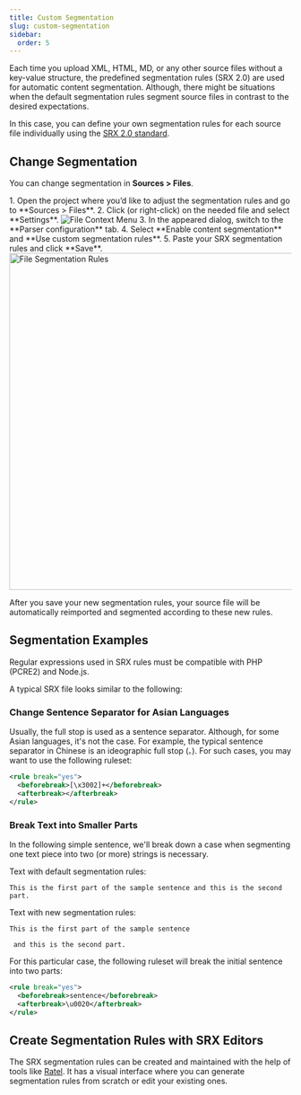 ```yaml
---
title: Custom Segmentation
slug: custom-segmentation
sidebar:
  order: 5
---
```



Each time you upload XML, HTML, MD, or any other source files without a key-value structure, the predefined segmentation rules (SRX 2.0) are used for automatic content segmentation. Although, there might be situations when the default segmentation rules segment source files in contrast to the desired expectations.

In this case, you can define your own segmentation rules for each source file individually using the [SRX 2.0 standard](https://www.gala-global.org/srx-20-april-7-2008).

## Change Segmentation

You can change segmentation in **Sources > Files**.

<Steps>
  1. Open the project where you’d like to adjust the segmentation rules and go to **Sources > Files**.
  2. Click <Icon name="mdi:dots-horizontal" class="inline-icon"/> (or right-click) on the needed file and select **Settings**. <Image src={fileContextMenuSettings} alt="File Context Menu" />
  3. In the appeared dialog, switch to the **Parser configuration** tab.
  4. Select **Enable content segmentation** and **Use custom segmentation rules**.
  5. Paste your SRX segmentation rules and click **Save**. <Image src={fileParserConfiguration} alt="File Segmentation Rules" width="600" />
</Steps>

After you save your new segmentation rules, your source file will be automatically reimported and segmented according to these new rules.

## Segmentation Examples

<Aside>
  Regular expressions used in SRX rules must be compatible with PHP (PCRE2) and Node.js.
</Aside>

A typical SRX file looks similar to the following:

<Include file="srx-file-example.mdx" />

### Change Sentence Separator for Asian Languages

Usually, the full stop is used as a sentence separator. Although, for some Asian languages, it's not the case. For example, the typical sentence separator in Chinese is an ideographic full stop (`。`). For such cases, you may want to use the following ruleset:

```xml
<rule break="yes">
  <beforebreak>[\x3002]+</beforebreak>
  <afterbreak></afterbreak>
</rule>
```

### Break Text into Smaller Parts

In the following simple sentence, we'll break down a case when segmenting one text piece into two (or more) strings is necessary.

Text with default segmentation rules:

`This is the first part of the sample sentence and this is the second part.`

Text with new segmentation rules:

`This is the first part of the sample sentence`

<code>&#32;and this is the second part.</code>

For this particular case, the following ruleset will break the initial sentence into two parts:

```xml
<rule break="yes">
  <beforebreak>sentence</beforebreak>
  <afterbreak>\u0020</afterbreak>
</rule>
```

## Create Segmentation Rules with SRX Editors

The SRX segmentation rules can be created and maintained with the help of tools like [Ratel](http://okapiframework.org/wiki/index.php?title=Ratel). It has a visual interface where you can generate segmentation rules from scratch or edit your existing ones.

<CardGrid>
  <LinkCard
    title="Segmentation Rules Generator"
    description="Create and test the new segmentation rules on your Crowdin projects."
    href="https://store.crowdin.com/segmentation"
    target="_blank"
  />
  <LinkCard
    title="SRX Playground"
    description="AI-powered SRX Rules Editor"
    href="https://store.crowdin.com/srx-playground"
    target="_blank"
  />
</CardGrid>
